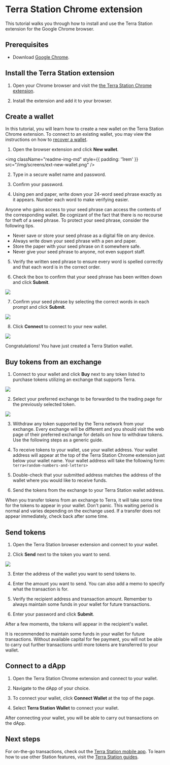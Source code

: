 
# Terra Station Chrome extension

This tutorial walks you through how to install and use the Terra Station extension for the Google Chrome browser.

## Prerequisites

- Download [Google Chrome](https://www.google.com/chrome/).

## Install the Terra Station extension

1. Open your Chrome browser and visit the [the Terra Station Chrome extension](https://chrome.google.com/webstore/detail/station/aiifbnbfobpmeekipheeijimdpnlpgpp).

2. Install the extension and add it to your browser.

## Create a wallet

In this tutorial, you will learn how to create a new wallet on the Terra Station Chrome extension. To connect to an existing wallet, you may view the instructions on how to [recover a wallet](../wallet.mdx#connect-to-a-wallet-using-a-private-key).

1. Open the browser extension and click **New wallet**.

<img
  className="readme-img-md"
  style={{ padding: '1rem' }}
  src="/img/screens/ext-new-wallet.png"
/>

2. Type in a secure wallet name and password.

3. Confirm your password.

4. Using pen and paper, write down your 24-word seed phrase exactly as it appears. Number each word to make verifying easier.

<Admonition type="danger" icon="🔥" title="Protect your seed phrase">
Anyone who gains access to your seed phrase can access the contents of the corresponding wallet. Be cognizant of the fact that there is no recourse for theft of a seed phrase. To protect your seed phrase, consider the following tips.

- Never save or store your seed phrase as a digital file on any device.
- Always write down your seed phrase with a pen and paper.
- Store the paper with your seed phrase on it somewhere safe.
- Never give your seed phrase to anyone, not even support staff.

</Admonition>

5. Verify the written seed phrase to ensure every word is spelled correctly and that each word is in the correct order.

6. Check the box to confirm that your seed phrase has been written down and click **Submit**.

<img className="readme-img-md" src="/img/screens/ext-wallet-input.png" />

7. Confirm your seed phrase by selecting the correct words in each prompt and click **Submit**.

<img className="readme-img-md" src="/img/screens/ext-confirm.png" />

8. Click **Connect** to connect to your new wallet.

<img className="readme-img-md" src="/img/screens/ext-wallet-complete.png" />

Congratulations! You have just created a Terra Station wallet.

## Buy tokens from an exchange

1. Connect to your wallet and click **Buy** next to any token listed to purchase tokens utilizing an exchange that supports Terra.

<img className="readme-img-md" src="/img/screens/ext-wallet.png" />

2. Select your preferred exchange to be forwarded to the trading page for the previously selected token.

<img className="readme-img-md" src="/img/screens/ext-wallet-buy.png" />

3. Withdraw any token supported by the Terra network from your exchange. Every exchange will be different and you should visit the web page of their preferred exchange for details on how to withdraw tokens. Use the following steps as a generic guide.

1. To receive tokens to your wallet, use your wallet address. Your wallet address will appear at the top of the Terra Station Chrome extension just below your wallet name. Your wallet address will take the following form: `terra<random-numbers-and-letters>`

1. Double-check that your submitted address matches the address of the wallet where you would like to receive funds.

1. Send the tokens from the exchange to your Terra Station wallet address.

<Admonition type="caution" icon="☢️" title="Transfer wait times">

When you transfer tokens from an exchange to Terra, it will take some time for the tokens to appear in your wallet. Don't panic. This waiting period is normal and varies depending on the exchange used. If a transfer does not appear immediately, check back after some time.

</Admonition>

## Send tokens

1. Open the Terra Station browser extension and connect to your wallet.

2. Click **Send** next to the token you want to send.

<img className="readme-img-lg" src="/img/screens/ext-wallet-menu.png" />

3. Enter the address of the wallet you want to send tokens to.

4. Enter the amount you want to send. You can also add a memo to specify what the transaction is for.

5. Verify the recipient address and transaction amount. Remember to always maintain some funds in your wallet for future transactions.

6. Enter your password and click **Submit**.

After a few moments, the tokens will appear in the recipient's wallet.

<Admonition type="caution" icon="☢️" title="Maintain funds for transaction fees">

It is recommended to maintain some funds in your wallet for future transactions. Without available capital for fee payment, you will not be able to carry out further transactions until more tokens are transferred to your wallet.

</Admonition>

## Connect to a dApp

1. Open the Terra Station Chrome extension and connect to your wallet.

2. Navigate to the dApp of your choice.

3. To connect your wallet, click **Connect Wallet** at the top of the page.

4. Select **Terra Station Wallet** to connect your wallet.

After connecting your wallet, you will be able to carry out transactions on the dApp.

## Next steps

For on-the-go transactions, check out the [Terra Station mobile app](terra-station-mobile.mdx). To learn how to use other Station features, visit the [Terra Station guides](../../../learn/station).
